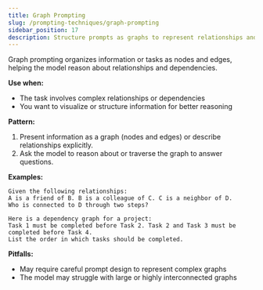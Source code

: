 ```yaml
---
title: Graph Prompting
slug: /prompting-techniques/graph-prompting
sidebar_position: 17
description: Structure prompts as graphs to represent relationships and dependencies.
---
```


Graph prompting organizes information or tasks as nodes and edges, helping the model reason about relationships and dependencies.

**Use when:**
- The task involves complex relationships or dependencies
- You want to visualize or structure information for better reasoning

**Pattern:**
1. Present information as a graph (nodes and edges) or describe relationships explicitly.
2. Ask the model to reason about or traverse the graph to answer questions.

**Examples:**
```text
Given the following relationships:
A is a friend of B. B is a colleague of C. C is a neighbor of D.
Who is connected to D through two steps?
```
```text
Here is a dependency graph for a project:
Task 1 must be completed before Task 2. Task 2 and Task 3 must be completed before Task 4.
List the order in which tasks should be completed.
```

**Pitfalls:**
- May require careful prompt design to represent complex graphs
- The model may struggle with large or highly interconnected graphs